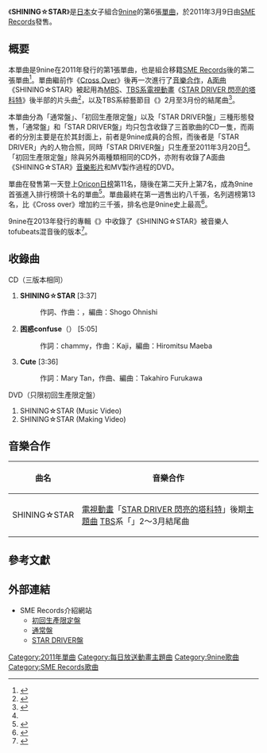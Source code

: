 {{About|日本組合[[9nine|9nine]]的單曲|韓國組合[[超新星_(韓國組合)|超新星]]的單曲|Shining☆Star}}
{{Infobox Single 
| Name           = SHINING☆STAR
| Artist         = [[9nine|9nine]]
| Album          = [[9nine_(專輯)|9nine]]
| Cover        = shiningstar.jpg
| Caption        = 通常盤封面
| A-side         =
| B-side         = 困惑Confuse<br/>Cute
| Released       = 2011年3月9日
| Format         = [[單曲|單曲]]
| Recorded       = 2011年<br/>{{JPN}}
| Genre          = [[J-POP|J-POP]]<br>[[動畫歌曲|動畫歌曲]]
| Length         = 12分18秒
| Label          = [[SME_Records|SME Records]]
| Producer       = agehasprings
| Writer         = {{link-ja|網本尚信|網本ナオノブ}}<small>（作詞、作曲 #1）</small><br/>chammy<small>（作詞 #2）</small><br/>Kaji<small>（作曲 #2）</small><br/>Mary Tan<small>（作詞 #3）</small><br/>Takahiro Furukawa<small>（作曲 #3）</small>
| Reviews        =
| Chart position = *[[Oricon公信榜|Oricon公信榜]]：
**日榜第7名<ref name=tnsori/>
**週榜第13名<ref name=oricon1>{{cite web|title=「ＳＨＩＮＩＮＧ☆ＳＴＡＲ（期間生産限定アニメ盤）」 ９ｎｉｎｅ│オリコン芸能人事典-ORICON STYLE|url=http://www.oricon.co.jp/prof/artist/386719/products/music/903236/1/|publisher=オリコン|accessdate=2014-05-25|archive-date=2014-03-03|archive-url=https://web.archive.org/web/20140303161543/http://www.oricon.co.jp/prof/artist/386719/products/music/903236/1/|dead-url=no}}</ref>
**週榜上榜8次<ref name=oricon1/>
* [[RecoChoku|RecoChoku]]手機下載排行榜：
** 動畫週榜第1名
| Certification  =
| Last single    = [[Cross_Over|Cross Over]]<br/>（2010年）
| This single    = '''SHINING☆STAR'''<br/> （2011年）
| Next single    = [[夏_wanna_say_love_U|夏 wanna say love U]]<br/>（2011年）
| Misc           ={{Extra album cover 2
  | Upper caption = STAR DRIVER盤封面
  | Type= 單曲
  | Cover =  shiningstar_stardriver.jpg
  }}
}}
《'''SHINING☆STAR'''》是[[日本|日本]]女子組合[[9nine|9nine]]的第6張[[單曲|單曲]]，於2011年3月9日由[[SME_Records|SME Records]]發售。

== 概要 ==
本單曲是9nine在2011年發行的第1張單曲，也是組合移籍[[SME_Records|SME Records]]後的第二張單曲<ref name=amazon>{{cite web|title=Amazon.co.jp： SHINING☆STAR(アニメ盤): 音楽|url=http://www.amazon.co.jp/SHINING☆STAR-アニメ盤-9nine/dp/B004GJ34BS|publisher=Amazon|accessdate=2014-05-25|archive-date=2013-08-05|archive-url=https://web.archive.org/web/20130805235653/http://www.amazon.co.jp/SHINING%E2%98%86STAR-%E3%82%A2%E3%83%8B%E3%83%A1%E7%9B%A4-9nine/dp/B004GJ34BS|dead-url=no}}</ref>。單曲繼前作《[[Cross_Over|Cross Over]]》後再一次進行了[[商業搭配|音樂合作]]，[[A面曲|A面曲]]《SHINING☆STAR》被起用為[[每日放送|MBS]]、[[TBS電視台|TBS系]][[電視動畫|電視動畫]]《[[STAR_DRIVER_閃亮的塔科特|STAR DRIVER 閃亮的塔科特]]》後半部的片头曲<ref name="pkusky">{{cite web | url=http://www.pkusky.com/html/view_4847.htm | title=“9nine”组合为电影版《STAR DRIVER》献唱 | date=2012-11-28 | accessdate=2014-02-23 | archive-date=2014-02-26 | archive-url=https://web.archive.org/web/20140226062957/http://www.pkusky.com/html/view_4847.htm | dead-url=no }}</ref>，以及TBS系綜藝節目《{{link-ja|kuraberu-traveler|くらべるくらべらー}}》2月至3月份的結尾曲<ref>{{cite web|title=Sony Music Shop｜9nine･SHINING☆STAR(通常盤)･CD･DVD･ﾌﾞﾙｰﾚｲ･ｱｰﾃｨｽﾄｸﾞｯｽﾞ･書籍･雑誌の通販|url=http://www.sonymusicshop.jp/m/item/itemShw.php?site=S&ima=1116&cd=SECL000000957|publisher=Sony|accessdate=2014-05-25|archive-date=2014-05-25|archive-url=https://web.archive.org/web/20140525233627/http://www.sonymusicshop.jp/m/item/itemShw.php?site=S&ima=1116&cd=SECL000000957|dead-url=no}}</ref>。

本單曲分為「通常盤」、「初回生產限定盤」以及「STAR DRIVER盤」三種形態發售，「通常盤」和「STAR DRIVER盤」均只包含收錄了三首歌曲的CD一隻，而兩者的分別主要是在於其封面上，前者是9nine成員的合照，而後者是「STAR DRIVER」內的人物合照，同時「STAR DRIVER盤」只生產至2011年3月20日<ref name=amazon/>。「初回生產限定盤」除與另外兩種類相同的CD外，亦附有收錄了A面曲《SHINING☆STAR》[[音樂影片|音樂影片]]和MV製作過程的DVD。

單曲在發售第一天登上[[Oricon公信榜|Oricon日榜]]第11名，隨後在第二天升上第7名，成為9nine首張進入排行榜頭十名的單曲<ref name=tnsori>{{cite web|title=9nine、新曲「SHINING☆STAR」がオリコンデイリー2日目で7位浮上! 売上枚数も過去最高ペースか?|url=http://www.tnsori.com/archives/51803569.html|publisher=The Natsu Style|accessdate=2014-05-25|date=2011-03-11|archive-date=2014-05-25|archive-url=https://web.archive.org/web/20140525233015/http://www.tnsori.com/archives/51803569.html|dead-url=no}}</ref>。單曲最終在第一週售出約八千張，名列週榜第13名，比《Cross over》增加約三千張，排名也是9nine史上最高<ref>{{cite web|title=11/03/21付　オリコン週間シングルランキング結果速報|url=http://www.tnsori.com/archives/51804914.html|publisher=The Natsu Style|accessdate=2014-05-25|date=2011-03-15|archive-date=2014-05-25|archive-url=https://web.archive.org/web/20140525233513/http://www.tnsori.com/archives/51804914.html|dead-url=no}}</ref>。

9nine在2013年發行的專輯《{{link-ja|CUE (專輯)|CUE (9nineのアルバム)|CUE}}》中收錄了《SHINING☆STAR》被音樂人tofubeats混音後的版本<ref>{{cite web|title=9nine新作「CUE」に前山田、tofubeats、高野政所参加|url=http://natalie.mu/music/news/85247|publisher=ナタリー|date=2013-02-21|accessdate=2014-05-25|archive-date=2014-05-25|archive-url=https://web.archive.org/web/20140525202134/http://natalie.mu/music/news/85247|dead-url=no}}</ref>。

== 收錄曲 ==
; CD（三版本相同）
# '''SHINING☆STAR''' [3:37]
#: 作詞、作曲：{{link-ja|網本尚信|網本ナオノブ}}，編曲：Shogo Ohnishi
# '''困惑confuse'''（{{lang|ja|困惑コンフューズ}}） [5:05]
#: 作詞：chammy，作曲：Kaji，編曲：Hiromitsu Maeba
# '''Cute''' [3:36]
#: 作詞：Mary Tan，作曲、編曲：Takahiro Furukawa

; DVD（只限初回生產限定盤）
# SHINING☆STAR (Music Video)
# SHINING☆STAR (Making Video)

== 音樂合作 ==
{| class="wikitable"
! 曲名 !! 音樂合作
|-
| SHINING☆STAR||[[電視動畫|電視動畫]]「[[STAR_DRIVER_閃亮的塔科特|STAR DRIVER 閃亮的塔科特]]」後期[[主題曲|主題曲]] 
[[TBS電視台|TBS]]系「{{link-ja|kuraberu-traveler|くらべるくらべらー}}」2〜3月結尾曲
|}

== 參考文獻 ==
{{reflist}}

== 外部連結 ==
* SME Records介紹網站
** [http://www.sonymusic.co.jp/Music/Arch/SMER/9nine/SECL-955 初回生產限定盤]{{Wayback|url=http://www.sonymusic.co.jp/Music/Arch/SMER/9nine/SECL-955 |date=20110511153335 }}
** [http://www.sonymusic.co.jp/Music/Arch/SMER/9nine/SECL-957 通常盤]{{Wayback|url=http://www.sonymusic.co.jp/Music/Arch/SMER/9nine/SECL-957 |date=20150218061555 }}
** [http://www.sonymusic.co.jp/Music/Arch/SMER/9nine/SECL-958 STAR DRIVER盤]{{Wayback|url=http://www.sonymusic.co.jp/Music/Arch/SMER/9nine/SECL-958 |date=20160311092429 }}

{{9nine}}

{{DEFAULTSORT:SHINING☆STAR}}

[[Category:2011年單曲|Category:2011年單曲]]
[[Category:每日放送動畫主題曲|Category:每日放送動畫主題曲]]
[[Category:9nine歌曲|Category:9nine歌曲]]
[[Category:SME_Records歌曲|Category:SME Records歌曲]]
